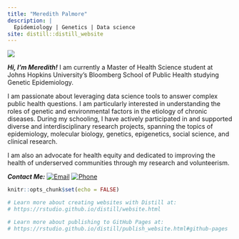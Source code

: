 ```yaml
---
title: "Meredith Palmore"
description: |
  Epidemiology | Genetics | Data science
site: distill::distill_website
---
```



![](images/Profile_photo.jpg)

***Hi, I'm Meredith!***
I am currently a Master of Health Science student at Johns Hopkins University's Bloomberg School of Public Health studying Genetic Epidemiology. 

I am passionate about leveraging data science tools to answer complex public health questions. I am particularly interested in understanding the roles of genetic and environmental factors in the etiology of chronic diseases. During my schooling, I have actively participated in and supported diverse and interdisciplinary research projects, spanning the topics of epidemiology, molecular biology, genetics, epigenetics, social science, and clinical research.  

I am also an advocate for health equity and dedicated to improving the health of underserved communities through my research and volunteerism. 

***Contact Me:***
[![Email](images/Mail-Icon-White-on-Grey.png)](mailto:mpalmor1@jhmi.com)
[![Phone](images/phone_icon.png)](tel:540-272-1481)


```r
knitr::opts_chunk$set(echo = FALSE)

# Learn more about creating websites with Distill at:
# https://rstudio.github.io/distill/website.html

# Learn more about publishing to GitHub Pages at:
# https://rstudio.github.io/distill/publish_website.html#github-pages

```

